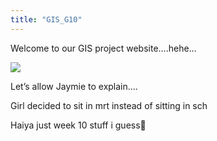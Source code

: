 ```yaml
---
title: "GIS_G10"
---
```


Welcome to our GIS project website....hehe...

![](images/NR_Viewshed.png)

Let's allow Jaymie to explain....

Girl decided to sit in mrt instead of sitting in sch

Haiya just week 10 stuff i guess🙈
